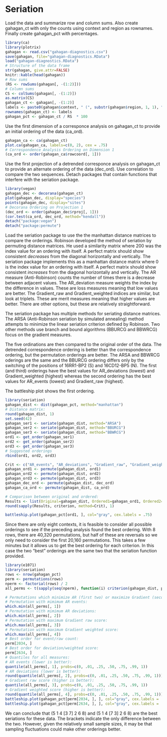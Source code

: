 # Seriation

Load the data and summarize row and column sums. Also create gahagan_ct with only the counts using context and region as rownames. Finally create gahagan_pct with percentages.

```r
library(ca)
library(plotrix)
gahagan <- read.csv("gahagan-diagnostics.csv")
save(gahagan, file="gahagan-diagnostics.RData")
load("gahagan-diagnostics.RData")
# Structure of the data frame
str(gahagan, give.attr=FALSE)
knitr::kable(head(gahagan))
# Row sums
(RS <- rowSums(gahagan[, -(1:2)]))
# Column sums
CS <- colSums(gahagan[, -(1:2)])
as.matrix(CS)
gahagan_ct <- gahagan[, -(1:2)]
labels <- paste0(gahagan$context, " (", substr(gahagan$region, 1, 1), ")")
rownames(gahagan_ct) <- labels
gahagan_pct <- gahagan_ct / RS  * 100
```

Use the first dimension of a corresponce analysis on gahagan_ct to provide an initial ordering of the data (ca_ord).

```r
gahagan_ca <- ca(gahagan_ct)
plot.ca(gahagan_ca, labels=c(0, 2), cex = .75)
# Correspondence Analysis Ordering on Dimension 1
(ca_ord <- order(gahagan_ca$rowcoord[, 1]))
```

Use the first projection of a detrended corresponce analysis on gahagan_ct to provide an alternate ordering of the data (dec_ord). Use correlation to compare the two sequences. Detach packages that contain functions that interfere with the seriation package.

```r
library(vegan)
gahagan_dec <- decorana(gahagan_ct)
plot(gahagan_dec, display="species")
points(gahagan_dec, display="sites")
# Decorana Ordering on Projection 1
(dec_ord <- order(gahagan_dec$rproj[, 1]))
(cor.test(ca_ord, dec_ord, method="kendall"))
detach("package:vegan")
detach("package:permute")
```

Load the seriation package to use the the manhattan distance matrices to compare the orderings. Robinson developed the method of seriation by permuting distance matrices. He used a similarity matrix where 200 was the index value for an ordering with itself. A perfect matrix should show consistent *decreases* from the diagonal horizontally and vertically. The seriation package implements this as a manhattan distance matrix where 0 is the index value for an ordering with itself. A perfect matrix should show consistent *increases* from the diagonal horizontally and vertically. The AR measure (Anti-Robinson) counts the number of times there is a decrease between adjacent values. The AR_deviation measure weights the index by the difference in values. These are loss measures meaning that low values are better. The Gradient_raw and Gradient_weighted indices are similar, but look at triplets. These are merit measures meaning that higher values are better. There are other options, but these are relatively straightforward.

The seriation package has multiple methods for seriating distance matrices. The ARSA (Anti-Robinson seriation by simulated annealing) method attempts to minimize the linear seriation criterion defined by Robinson. Two other methods use branch and bound algorithms (BBURCG and BBWRCG) focus on the gradient measures.

The five ordinations are then compared to the original order of the data. The detrended correspondence ordering is better than the correspondence ordering, but the permutation orderings are better. The ARSA and BBWRCG oderings are the same and the BBURCG ordering differs only by the switching of the positions of 16RR1-BP2 (S) and 16CD12-BP5 (N). The first (and third) orderings have the best values for AR_deviations (lowest) and Gradient_weighted (highest) whereas the second ordering has the best values for AR_events (lowest) and Gradient_raw (highest).

The battleship plot shows the first ordering. 

```r
library(seriation)
gahagan_dist <- dist(gahagan_pct, method="manhattan")
# Distance matrix:
round(gahagan_dist, 1)
set.seed(42)
gahagan_ser1 <- seriate(gahagan_dist, method="ARSA")
gahagan_ser2 <- seriate(gahagan_dist, method="BBURCG")
gahagan_ser3 <- seriate(gahagan_dist, method="BBWRCG")
ord1 <- get_order(gahagan_ser1)
ord2 <- get_order(gahagan_ser2)
ord3 <- get_order(gahagan_ser3)
# Suggested orderings
rbind(ord1, ord2, ord3)

Crit <- c("AR_events", "AR_deviations", "Gradient_raw", "Gradient_weighted")
gahagan_ord1 <- permute(gahagan_dist, ord1)
gahagan_ord2 <- permute(gahagan_dist, ord2)
gahagan_ord3 <- permute(gahagan_dist, ord3)
gahagan_dec_ord <- permute(gahagan_dist, dec_ord)
gahagan_ca_ord <- permute(gahagan_dist, ca_ord)

# Comparison between original and ordered:
Results <- list(Original=gahagan_dist, Ordered1=gahagan_ord1, Ordered2=gahagan_ord2, Ordered3=gahagan_ord3, CA=gahagan_ca_ord, DEC=gahagan_dec_ord)
round(sapply(Results, criterion, method=Crit), 1)

battleship.plot(gahagan_pct[ord1, ], col="gray", cex.labels = .75)
```

Since there are only eight contexts, it is feasible to consider all possible orderings to see if the preceding analysis found the best ordering. With 8 rows, there are 40,320 permutations, but half of these are reversals so we only need to consider the first 20,160 permutations. This takes a few minutes but it allows us to get the best ordering for each criterion. In this case the two "best" orderings are the same two that the seriation function provided.

```r
library(e1071)
library(seriation)
rows <- nrow(gahagan_pct)
perm <- permutations(rows)
nperm <- factorial(rows) / 2
all_perms <- t(sapply(seq(nperm), function(i) criterion(gahagan_dist, perm[i,], method=Crit)))

# Permutations which minimize AR (first two) or maximize Gradient (second two) measures:
# Permutation with mimimum AR events:
which.min(all_perms[, 1])
# Permutation with mimimum AR deviations:
which.min(all_perms[, 2])
# Permutation with maximum Gradient raw score:
which.max(all_perms[, 3])
# Permutation with maximum Gradient weighted score:
which.max(all_perms[, 4])
# Best order for event/raw count:
perm[2034, ]
# Best order for deviation/weighted score:
perm[2634, ]
# Quantiles for all measures:
# AR events (lower is better):
quantile(all_perms[, 1], probs=c(0, .01, .25, .50, .75, .99, 1))
# AR deviations (lower is better):
round(quantile(all_perms[, 2], probs=c(0, .01, .25, .50, .75, .99, 1)))
# Gradient raw score (higher is better):
quantile(all_perms[, 3], probs=c(0, .01, .25, .50, .75, .99, 1))
# Gradient weighted score (higher is better):
round(quantile(all_perms[, 4], probs=c(0, .01, .25, .50, .75, .99, 1)))
battleship.plot(gahagan_pct[perm[2034, ], ], col="gray", cex.labels = .75)
battleship.plot(gahagan_pct[perm[2634, ], ], col="gray", cex.labels = .75)
```

We can conclude that (5 1 4 [3 7] 2 6 8) and (5 1 4 [7 3] 2 6 8) are the best seriations for these data. The brackets indicate the only difference between the two. However, given the relatively small sample sizes, it may be that sampling fluctuations could make other orderings better.
